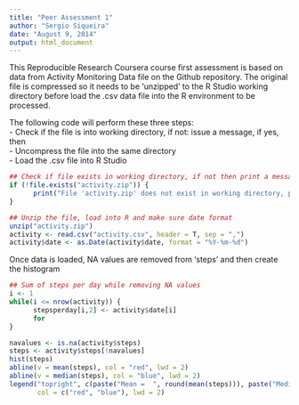 ```yaml
---
title: "Peer Assessment 1"
author: "Sergio Siqueira"
date: "August 9, 2014"
output: html_document
---
```


This Reproducible Research Coursera course first assessment is based on data from Activity Monitoring Data file on the Github repository. The original file is compressed so it needs to be 'unzipped' to the R Studio working directory before load the .csv data file into the R environment to be processed.

The following code will perform these three steps:  
- Check if the file is into working directory, if not: issue a message, if yes, then  
- Uncompress the file into the same directory  
- Load the .csv file into R Studio

```r
## Check if file exists in working directory, if not then print a message asking to download the file to current WD
if (!file.exists("activity.zip")) {
      print("File 'activity.zip' does not exist in working directory, please download the file")
}

## Unzip the file, load into R and make sure date format
unzip("activity.zip")
activity <- read.csv("activity.csv", header = T, sep = ",")
activity$date <- as.Date(activity$date, format = "%Y-%m-%d")
```

Once data is loaded, NA values are removed from 'steps' and then create the histogram

```r
## Sum of steps per day while removing NA values
i <- 1
while(i <= nrow(activity)) {
      stepsperday[i,2] <- activity$date[i]
      for
}

navalues <- is.na(activity$steps)
steps <- activity$steps[!navalues]
hist(steps)
abline(v = mean(steps), col = "red", lwd = 2)
abline(v = median(steps), col = "blue", lwd = 2)
legend("topright", c(paste("Mean =  ", round(mean(steps))), paste("Median = ", median(steps))), 
       col = c("red", "blue"), lwd = 2)
```


